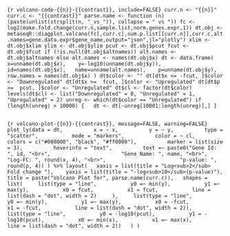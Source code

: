 ```{r volcano-code-{{n}}-{{contrast}}, include=FALSE}
curr.n <- "{{n}}"
curr.c <- "{{contrast}}"
parse.name <- function (n) (paste(unlist(strsplit(n, "_vs_")), collapse = " vs "))
fc <- log2(make.fold.change(curr.n,sample.list,norm.genes.expr,1))
dt.obj <- metaseqR::diagplot.volcano(fc[,curr.c],sum.p.list[[curr.n]],curr.c,alt.names=gene.data.expr$gene_name,output="json",jl="plotly")
xlim <- dt.obj$xlim
ylim <- dt.obj$ylim
pcut <- dt.obj$pcut
fcut <- dt.obj$fcut
if (!is.null(dt.obj$altnames)) alt.names <- dt.obj$altnames else alt.names <- names(dt.obj$x)
dt <- data.frame(
  x=unname(dt.obj$x), 
  y=-log10(unname(dt.obj$y)),
  id=names(dt.obj$x),
  name=unname(alt.names), 
  p=unname(dt.obj$y), 
  row.names = names(dt.obj$x)
)
dt$color <- ""
dt[dt$x <= -fcut, ]$color <- "Downregulated"
dt[dt$x >=  fcut, ]$color <- "Upregulated"
dt[dt$p >=  pcut, ]$color <- "Unregulated"
dt$cl <- factor(dt$color)
levels(dt$cl) <- list("Downregulated" = 0, "Unregulated" = 1, "Upregulated" = 2)
unreg <- which(dt$color == "Unregulated")
if (length(unreg) > 10000) {
  dt <- dt[-unreg[10001:length(unreg)],]
}
```

<div style="display: flex; align-items: center; justify-content: center;">
```{r volcano-plot-{{n}}-{{contrast}}, message=FALSE, warning=FALSE}
plot_ly(data = dt, 
        x = ~ x, 
        y = ~ y, 
        type = "scatter",  
        mode = "markers", 
        color = ~ cl, 
        colors = c("#008000", "black", "#ff0000"), 
        marker = list(size = 3), 
        hoverinfo = "text", 
        text =~ paste0("Gene Id: ", id, "<br>",
                      "Gene Name: ", name, "<br>", 
                      "Log-FC: ", round(x, 4), "<br>", 
                      "p-value: ", round(p, 4))
) %>% layout(
  xaxis = list(title = "Log<sub>2</sub> Fold change "), 
  yaxis = list(title = "-log<sub>10</sub>(p-value)"), 
  title = paste("Volcano Plot for", parse.name(curr.c)),
  shapes = list(
    list(type = "line", 
         y0 =~ min(y), 
         y1 =~ max(y), 
         x0 = fcut, 
         x1 = fcut, 
         line = list(dash = "dot", width = 2)
    ),
    list(type = "line", 
         y0 =~ min(y), 
         y1 =~ max(y), 
         x0 = -fcut, 
         x1 = -fcut, 
         line = list(dash = "dot", width = 2)),
    list(type = "line", 
         y0 = -log10(pcut), 
         y1 = -log10(pcut), 
         x0 =~ min(x), 
         x1 =~ max(x), 
         line = list(dash = "dot", width = 2))
  )
)
```
</div>

